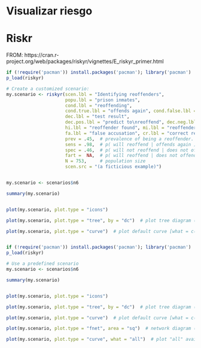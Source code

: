 # Visualizar riesgo{#Visualizar_riesgo}


# Riskr

FROM: https://cran.r-project.org/web/packages/riskyr/vignettes/E_riskyr_primer.html


```r
if (!require('pacman')) install.packages('pacman'); library('pacman')
p_load(riskyr)

# Create a customized scenario: 
my.scenario <- riskyr(scen.lbl = "Identifying reoffenders", 
                      popu.lbl = "prison inmates", 
                      cond.lbl = "reoffending",
                      cond.true.lbl = "offends again", cond.false.lbl = "does not offend again",
                      dec.lbl = "test result",
                      dec.pos.lbl = "predict to\nreoffend", dec.neg.lbl = "predict to\nnot reoffend",
                      hi.lbl = "reoffender found", mi.lbl = "reoffender missed",
                      fa.lbl = "false accusation", cr.lbl = "correct release",
                      prev = .45,  # prevalence of being a reoffender. 
                      sens = .98,  # p( will reoffend | offends again )
                      spec = .46,  # p( will not reoffend | does not offend again )
                      fart =  NA,  # p( will reoffend | does not offend gain )
                      N = 753,     # population size
                      scen.src = "(a ficticious example)")


my.scenario <- scenarios$n6

summary(my.scenario)


plot(my.scenario, plot.type = "icons")

plot(my.scenario, plot.type = "tree", by = "dc")  # plot tree diagram (splitting N by decision)

plot(my.scenario, plot.type = "curve")  # plot default curve [what = c("prev", "PPV", "NPV")]:



```


```r
if (!require('pacman')) install.packages('pacman'); library('pacman')
p_load(riskyr)

# Use a predefined scenario
my.scenario <- scenarios$n6

summary(my.scenario)


plot(my.scenario, plot.type = "icons")

plot(my.scenario, plot.type = "tree", by = "dc")  # plot tree diagram (splitting N by decision)

plot(my.scenario, plot.type = "curve")  # plot default curve [what = c("prev", "PPV", "NPV")]:

plot(my.scenario, plot.type = "fnet", area = "sq")  # network diagram (with numeric probability labels):

plot(my.scenario, plot.type = "curve", what = "all")  # plot "all" available curves:


```


